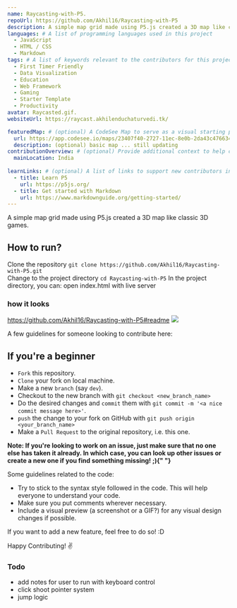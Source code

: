 ```yaml
---
name: Raycasting-with-P5.
repoUrl: https://github.com/Akhil16/Raycasting-with-P5
description: A simple map grid made using P5.js created a 3D map like classic 3D games.
languages: # A list of programming languages used in this project
  - JavaScript
  - HTML / CSS
  - Markdown
tags: # A list of keywords relevant to the contributors for this project
  - First Timer Friendly
  - Data Visualization
  - Education
  - Web Framework
  - Gaming
  - Starter Template
  - Productivity
avatar: Raycasted.gif.
websiteUrl: https://raycast.akhilenduchaturvedi.tk/

featuredMap: # (optional) A CodeSee Map to serve as a visual starting point for contributors
  url: https://app.codesee.io/maps/23407f40-2727-11ec-8e0b-2da43c476634
  description: (optional) basic map ... still updating
contributionOverview: # (optional) Provide additional context to help contributors match well with your project
  mainLocation: India
  
learnLinks: # (optional) A list of links to support new contributors in learning about your project and tech stack and culture / community
  - title: Learn P5
    url: https://p5js.org/
  - title: Get started with Markdown
    url: https://www.markdownguide.org/getting-started/
---
```



<Overview>

A simple map grid made using P5.js created a 3D map like classic 3D games.

## How to run?

Clone the repository
`git clone https://github.com/Akhil16/Raycasting-with-P5.git`<br/>
Change to the project directory
`cd Raycasting-with-P5`
In the project directory, you can:
 open index.html with live server

### how it looks 
https://github.com/Akhil16/Raycasting-with-P5#readme
![](./Raycasted.gif)

</Overview>

<Contributing>

A few guidelines for someone looking to contribute here:

## If you're a beginner

- `Fork` this repository.
- `Clone` your fork on local machine.
- Make a new `branch` (say `dev`).
- Checkout to the new branch with `git checkout <new_branch_name>`
- Do the desired changes and `commit` them with `git commit -m '<a nice commit message here>'`.
- `push` the change to your fork on GitHub with `git push origin <your_branch_name>`
- Make a `Pull Request` to the original repository, i.e. this one.

<b>
  Note: If you're looking to work on an issue, just make sure that no one else
  has taken it already. In which case, you can look up other issues or create a
  new one if you find something missing! ;){" "}
</b>

Some guidelines related to the code:

- Try to stick to the syntax style followed in the code. This will help everyone to understand your code.
- Make sure you put comments wherever necessary.
- Include a visual preview (a screenshot or a GIF?) for any visual design changes if possible.

If you want to add a new feature, feel free to do so! :D

Happy Contributing! :v:



### Todo
 - add notes for user to run with keyboard control
 - click shoot pointer system
 - jump logic

</Contributing>



